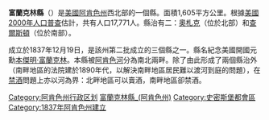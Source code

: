 {{Otheruses|富蘭克林縣|subject=美國阿肯色州的一個縣|other=同名的縣}}
{{Infobox U.S. County
|county  = 富蘭克林
|state = 阿肯色州
|en county  = Franklin County
|en state = Arkansas
|seal = 
|map size = 225
|founded = 1837年12月19日
|seat = [[奧札克_(阿肯色州)|奧札克]]（北區）；<br>[[查爾斯頓_(阿肯色州)|查爾斯頓]]（南區） 
|area = 1,605 km² (620 mi²)
|area land  = 1,579 km² (610 mi²)
|area water = 26 km² (10 mi²)
|area percentage = 1.63%
|census yr = 2000
|pop = 17,771
|density = 11
|web = 
}}
'''富蘭克林縣'''（{{lang-en|Franklin County}}）是[[美國|美國]][[阿肯色州|阿肯色州]]西北部的一個縣。面積1,605平方公里。根據[[美國2000年人口普查|美國2000年人口普查]]估計，共有人口17,771人。縣治有二：[[奧札克_(阿肯色州)|奧札克]]（位於北部）和[[查爾斯頓_(阿肯色州)|查爾斯頓]]（位於南部）。

成立於1837年12月19日，是該州第二批成立的三個縣之一。縣名紀念美國開國元勳[[本傑明·富蘭克林|本傑明·富蘭克林]]。本縣被[[阿肯色河|阿肯色河]]分為南北兩畔。除了由此形成了兩個縣治外（南畔地區的法院建於1890年代，以解決南畔地區居民難以渡河到庭的問題），在[[禁酒|禁酒]]問題上亦以河為界：北畔地區可以賣酒，南畔地區卻禁酒。

{{富蘭克林縣 (阿肯色州)}}
{{Arkansas}}

{{DEFAULTSORT:Franklin County, Arkansas}}
[[Category:阿肯色州行政区划|Category:阿肯色州行政区划]]
[[Category:富蘭克林縣_(阿肯色州)|]]
[[Category:史密斯堡都會區|Category:史密斯堡都會區]]
[[Category:1837年阿肯色州建立|Category:1837年阿肯色州建立]]